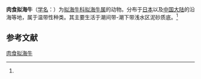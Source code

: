 {{Speciesbox
| name = 肉食拟海牛
| status = 
| status_system = 
| image = 
| genus = Philinopsis
| species = gigliolii
| authority = (Tapparone-Canefri, 1874)<ref name='id10630'>{{cite web| url =http://www.bioinfo.cn/db05/BjdwSpecies.php?action=view&id=10630| title =肉食拟海牛| work =《中国动物物种编目数据库》| publisher =中国科学院微生物研究所| author =中国科学院动物研究所| accessdate =2009-04-28| deadurl =yes| archiveurl =https://web.archive.org/web/20160305073721/http://www.bioinfo.cn/db05/BjdwSpecies.php?action=view&id=10630| archivedate =2016-03-05}}</ref>
}}

'''肉食拟海牛'''（[[学名|学名]]：{{lang|la|''Philinopsis gigliolii''}}）为[[拟海牛科|拟海牛科]][[拟海牛属|拟海牛属]]的动物。分布于[[日本|日本]]以及[[中国大陆|中国大陆]]的沿海等地，属于温带性种类。其主要生活于潮间带-潮下带浅水区泥砂质底。<ref name='id10630'/>

== 参考文献 ==
{{reflist}}

{{Wikispecies|Philinopsis gigliolii}}
{{Taxonbar|from=Q14087592}}

[[Category:拟海牛属|肉食拟海牛]]


{{软体动物小作品}}